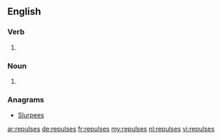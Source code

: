 ==English==

===Verb===
{{head|en}}

# {{en-third-person singular of|repulse}}

===Noun===
{{head|en|plural}}

# {{plural of|repulse|lang=en}}

===Anagrams===
* [[Slurpees#English|Slurpees]]

[[ar:repulses]]
[[de:repulses]]
[[fr:repulses]]
[[my:repulses]]
[[nl:repulses]]
[[vi:repulses]]